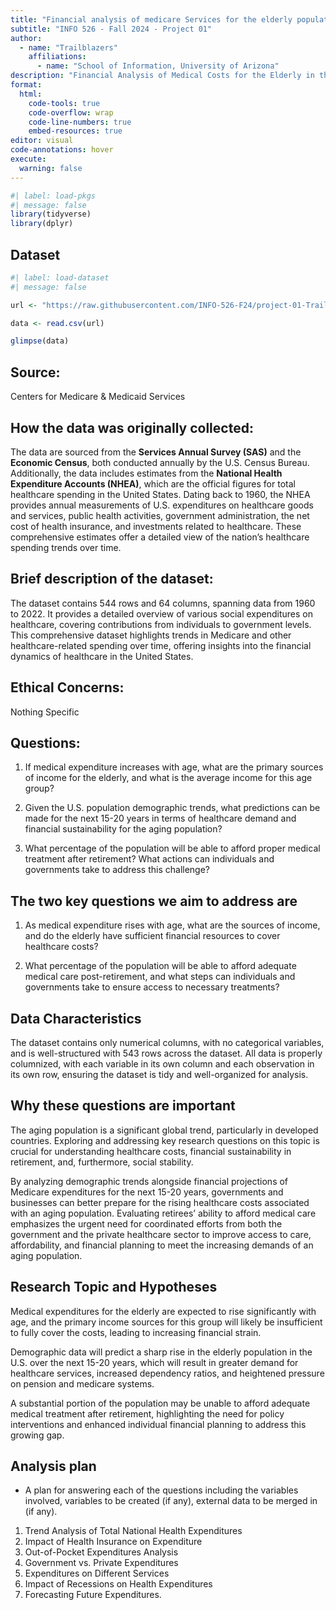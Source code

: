 ```yaml
---
title: "Financial analysis of medicare Services for the elderly population"
subtitle: "INFO 526 - Fall 2024 - Project 01"
author: 
  - name: "Trailblazers"
    affiliations:
      - name: "School of Information, University of Arizona"
description: "Financial Analysis of Medical Costs for the Elderly in the US"
format:
  html:
    code-tools: true
    code-overflow: wrap
    code-line-numbers: true
    embed-resources: true
editor: visual
code-annotations: hover
execute:
  warning: false
---
```


```r
#| label: load-pkgs
#| message: false
library(tidyverse)
library(dplyr)
```

## Dataset

```r
#| label: load-dataset
#| message: false

url <- "https://raw.githubusercontent.com/INFO-526-F24/project-01-Trailblazers/refs/heads/main/data/NHE.csv"

data <- read.csv(url)

glimpse(data)
```

## Source:

Centers for Medicare & Medicaid Services

## How the data was originally collected:

The data are sourced from the **Services Annual Survey (SAS)** and the **Economic Census**, both conducted annually by the U.S. Census Bureau. Additionally, the data includes estimates from the **National Health Expenditure Accounts (NHEA)**, which are the official figures for total healthcare spending in the United States. Dating back to 1960, the NHEA provides annual measurements of U.S. expenditures on healthcare goods and services, public health activities, government administration, the net cost of health insurance, and investments related to healthcare. These comprehensive estimates offer a detailed view of the nation’s healthcare spending trends over time.

## 

## Brief description of the dataset:

The dataset contains 544 rows and 64 columns, spanning data from 1960 to 2022. It provides a detailed overview of various social expenditures on healthcare, covering contributions from individuals to government levels. This comprehensive dataset highlights trends in Medicare and other healthcare-related spending over time, offering insights into the financial dynamics of healthcare in the United States.

## Ethical Concerns:

Nothing Specific

## Questions:

1.  If medical expenditure increases with age, what are the primary sources of income for the elderly, and what is the average income for this age group?

2.  Given the U.S. population demographic trends, what predictions can be made for the next 15-20 years in terms of healthcare demand and financial sustainability for the aging population?

3.  What percentage of the population will be able to afford proper medical treatment after retirement? What actions can individuals and governments take to address this challenge?

## The two key questions we aim to address are

1.  As medical expenditure rises with age, what are the sources of income, and do the elderly have sufficient financial resources to cover healthcare costs?

2.  What percentage of the population will be able to afford adequate medical care post-retirement, and what steps can individuals and governments take to ensure access to necessary treatments?

## **Data Characteristics**

The dataset contains only numerical columns, with no categorical variables, and is well-structured with 543 rows across the dataset. All data is properly columnized, with each variable in its own column and each observation in its own row, ensuring the dataset is tidy and well-organized for analysis.

## Why these questions are important

The aging population is a significant global trend, particularly in developed countries. Exploring and addressing key research questions on this topic is crucial for understanding healthcare costs, financial sustainability in retirement, and, furthermore, social stability.

By analyzing demographic trends alongside financial projections of Medicare expenditures for the next 15-20 years, governments and businesses can better prepare for the rising healthcare costs associated with an aging population. Evaluating retirees’ ability to afford medical care emphasizes the urgent need for coordinated efforts from both the government and the private healthcare sector to improve access to care, affordability, and financial planning to meet the increasing demands of an aging population.

## **Research Topic and Hypotheses**

Medical expenditures for the elderly are expected to rise significantly with age, and the primary income sources for this group will likely be insufficient to fully cover the costs, leading to increasing financial strain.

Demographic data will predict a sharp rise in the elderly population in the U.S. over the next 15-20 years, which will result in greater demand for healthcare services, increased dependency ratios, and heightened pressure on pension and medicare systems.

A substantial portion of the population may be unable to afford adequate medical treatment after retirement, highlighting the need for policy interventions and enhanced individual financial planning to address this growing gap.

## Analysis plan

-   A plan for answering each of the questions including the variables involved, variables to be created (if any), external data to be merged in (if any).

1.  Trend Analysis of Total National Health Expenditures
2.  Impact of Health Insurance on Expenditure
3.  Out-of-Pocket Expenditures Analysis
4.  Government vs. Private Expenditures
5.  Expenditures on Different Services
6.  Impact of Recessions on Health Expenditures
7.  Forecasting Future Expenditures.
